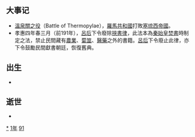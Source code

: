 {{yearTOC|-191|西汉[[汉惠帝|汉惠帝]]四年}}

== 大事记 ==
*[[溫泉關戰役_(前191年)|溫泉關之役]]（Battle of Thermopylae），[[羅馬共和國|羅馬共和國]]打敗[[塞琉西帝國|塞琉西帝國]]。
*孝惠四年春三月（前191年），[[呂后|呂后]]下令廢除[[挾書律|挾書律]]，此法本為[[秦始皇|秦始皇]][[焚書|焚書]]時制定之法，禁止民間藏有[[農業|農業]]、[[蔔筮|蔔筮]]、[[醫藥|醫藥]]之外的書籍。[[呂后|呂后]]下令廢止此律，亦下令鼓勵民間獻書朝廷，恢復舊典。

== 出生 ==
*

== 逝世 ==
{{Wikisource year mention}}
*

[[Category:前191年|*]]
[[Category:前190年代|1年]]
[[Category:前2世纪各年|91]]